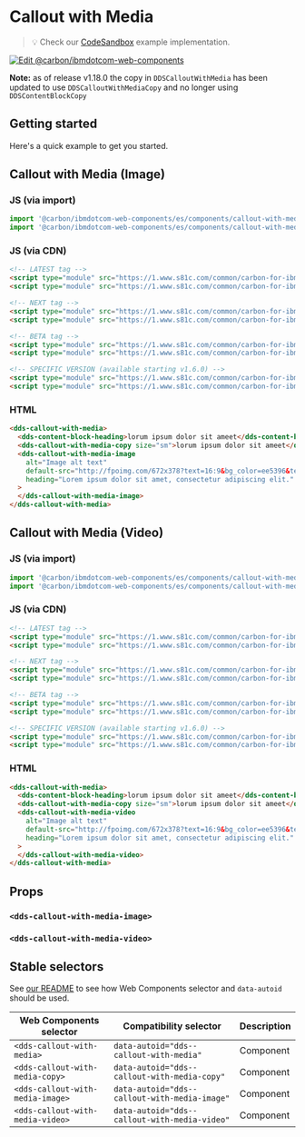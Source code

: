 
# Callout with Media

> 💡 Check our
> [CodeSandbox](https://githubbox.com/carbon-design-system/ibm-dotcom-library/tree/master/packages/web-components/examples/codesandbox/components/callout-with-media)
> example implementation.

[![Edit @carbon/ibmdotcom-web-components](https://codesandbox.io/static/img/play-codesandbox.svg)](https://githubbox.com/carbon-design-system/ibm-dotcom-library/tree/master/packages/web-components/examples/codesandbox/components/callout-with-media)

**Note:** as of release v1.18.0 the copy in `DDSCalloutWithMedia` has been updated to use `DDSCalloutWithMediaCopy` and no longer using `DDSContentBlockCopy`

## Getting started

Here's a quick example to get you started.

## Callout with Media (Image)

### JS (via import)

```javascript
import '@carbon/ibmdotcom-web-components/es/components/callout-with-media/index.js';
import '@carbon/ibmdotcom-web-components/es/components/callout-with-media/callout-with-media-image.js';
```

### JS (via CDN)

```html
<!-- LATEST tag -->
<script type="module" src="https://1.www.s81c.com/common/carbon-for-ibm-dotcom/latest/callout-with-media.min.js"></script>
<script type="module" src="https://1.www.s81c.com/common/carbon-for-ibm-dotcom/latest/callout-with-media-image.min.js"></script>

<!-- NEXT tag -->
<script type="module" src="https://1.www.s81c.com/common/carbon-for-ibm-dotcom/next/callout-with-media.min.js"></script>
<script type="module" src="https://1.www.s81c.com/common/carbon-for-ibm-dotcom/next/callout-with-media-image.min.js"></script>

<!-- BETA tag -->
<script type="module" src="https://1.www.s81c.com/common/carbon-for-ibm-dotcom/beta/callout-with-media.min.js"></script>
<script type="module" src="https://1.www.s81c.com/common/carbon-for-ibm-dotcom/beta/callout-with-media-image.min.js"></script>

<!-- SPECIFIC VERSION (available starting v1.6.0) -->
<script type="module" src="https://1.www.s81c.com/common/carbon-for-ibm-dotcom/v1.6.0/callout-with-media.min.js"></script>
<script type="module" src="https://1.www.s81c.com/common/carbon-for-ibm-dotcom/v1.6.0/callout-with-media-image.min.js"></script>
```

### HTML

```html
<dds-callout-with-media>
  <dds-content-block-heading>lorum ipsum dolor sit ameet</dds-content-block-heading>
  <dds-callout-with-media-copy size="sm">lorum ipsum dolor sit ameet</dds-callout-with-media-copy>
  <dds-callout-with-media-image
    alt="Image alt text"
    default-src="http://fpoimg.com/672x378?text=16:9&bg_color=ee5396&text_color=161616"
    heading="Lorem ipsum dolor sit amet, consectetur adipiscing elit."
  >
  </dds-callout-with-media-image>
</dds-callout-with-media>
```

## Callout with Media (Video)

### JS (via import)

```javascript
import '@carbon/ibmdotcom-web-components/es/components/callout-with-media/index.js';
import '@carbon/ibmdotcom-web-components/es/components/callout-with-media/callout-with-media-video.js';
```

### JS (via CDN)

```html
<!-- LATEST tag -->
<script type="module" src="https://1.www.s81c.com/common/carbon-for-ibm-dotcom/latest/callout-with-media.min.js"></script>
<script type="module" src="https://1.www.s81c.com/common/carbon-for-ibm-dotcom/latest/callout-with-media-video.min.js"></script>

<!-- NEXT tag -->
<script type="module" src="https://1.www.s81c.com/common/carbon-for-ibm-dotcom/next/callout-with-media.min.js"></script>
<script type="module" src="https://1.www.s81c.com/common/carbon-for-ibm-dotcom/next/callout-with-media-video.min.js"></script>

<!-- BETA tag -->
<script type="module" src="https://1.www.s81c.com/common/carbon-for-ibm-dotcom/beta/callout-with-media.min.js"></script>
<script type="module" src="https://1.www.s81c.com/common/carbon-for-ibm-dotcom/beta/callout-with-media-video.min.js"></script>

<!-- SPECIFIC VERSION (available starting v1.6.0) -->
<script type="module" src="https://1.www.s81c.com/common/carbon-for-ibm-dotcom/v1.6.0/callout-with-media.min.js"></script>
<script type="module" src="https://1.www.s81c.com/common/carbon-for-ibm-dotcom/v1.6.0/callout-with-media-video.min.js"></script>
```

### HTML

```html
<dds-callout-with-media>
  <dds-content-block-heading>lorum ipsum dolor sit ameet</dds-content-block-heading>
  <dds-callout-with-media-copy size="sm">lorum ipsum dolor sit ameet</dds-callout-with-media-copy>
  <dds-callout-with-media-video
    alt="Image alt text"
    default-src="http://fpoimg.com/672x378?text=16:9&bg_color=ee5396&text_color=161616"
    heading="Lorem ipsum dolor sit amet, consectetur adipiscing elit."
  >
  </dds-callout-with-media-video>
</dds-callout-with-media>
```

## Props

<Props of="dds-content-block-simple" />

### `<dds-callout-with-media-image>`

<Props of="dds-callout-with-media-image" />

### `<dds-callout-with-media-video>`

<Props of="dds-callout-with-media-video" />
<Description markdown={markdownContents} />

## Stable selectors

See [our README](https://github.com/carbon-design-system/carbon-for-ibm-dotcom/tree/master/packages/web-components#stable-selectors-for-analytics-and-integratione2e-testing-in-web-components) to see how Web Components selector and `data-autoid` should be used.

| Web Components selector          | Compatibility selector                        | Description |
| -------------------------------- | --------------------------------------------- | ----------- |
| `<dds-callout-with-media>`       | `data-autoid="dds--callout-with-media"`       | Component   |
| `<dds-callout-with-media-copy>`  | `data-autoid="dds--callout-with-media-copy"`  | Component   |
| `<dds-callout-with-media-image>` | `data-autoid="dds--callout-with-media-image"` | Component   |
| `<dds-callout-with-media-video>` | `data-autoid="dds--callout-with-media-video"` | Component   |

<Description markdown={contributing} />

